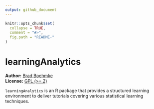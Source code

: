 ```yaml
---
output: github_document
---
```


<!-- README.md is generated from README.Rmd. Please edit that file -->

```r
knitr::opts_chunk$set(
  collapse = TRUE,
  comment = "#>",
  fig.path = "README-"
)
```

# learningAnalytics
 

**Author:** [Brad Boehmke](http://bradleyboehmke.github.io/)<br/>
**License:** [GPL (>= 2)](https://opensource.org/licenses/gpl-license)


`learningAnalytics` is an R package that provides a structured learning environment to deliver tutorials covering various statistical learning techniques.

